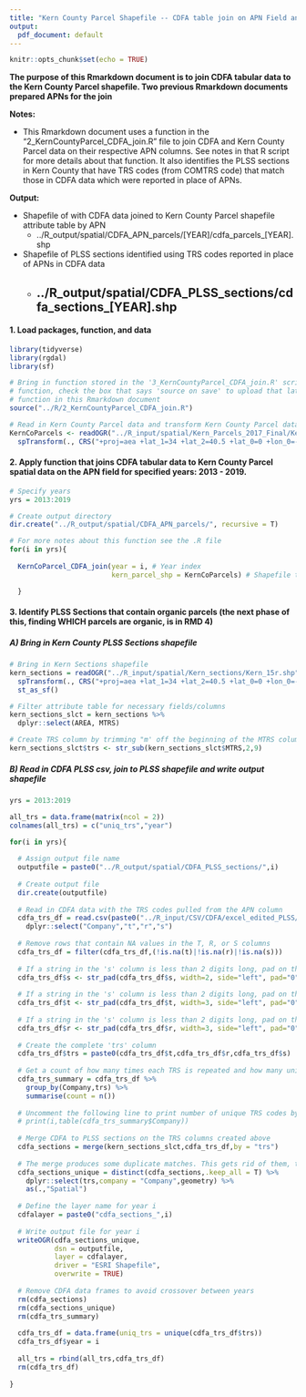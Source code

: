```yaml
---
title: "Kern County Parcel Shapefile -- CDFA table join on APN Field and CDFA TRS section ID"
output:
  pdf_document: default
---
```


```r
knitr::opts_chunk$set(echo = TRUE)
```

**The purpose of this Rmarkdown document is to join CDFA tabular data to the Kern County Parcel shapefile. Two previous Rmarkdown documents prepared APNs for the join**

**Notes:** 

* This Rmarkdown document uses a function in the "2_KernCountyParcel_CDFA_join.R" file to join CDFA and Kern County Parcel data on their respective APN columns. See notes in that R script for more details about that function. It also identifies the PLSS sections in Kern County that have TRS codes (from COMTRS code) that match those in CDFA data which were reported in place of APNs. 

**Output:**

* Shapefile of with CDFA data joined to Kern County Parcel shapefile attribute table by APN
    - ../R_output/spatial/CDFA_APN_parcels/[YEAR]/cdfa_parcels_[YEAR].shp
    
* Shapefile of PLSS sections identified using TRS codes reported in place of APNs in CDFA data
    - ../R_output/spatial/CDFA_PLSS_sections/cdfa_sections_[YEAR].shp
---

#### 1. Load packages, function, and data
```r
library(tidyverse) 
library(rgdal) 
library(sf) 

# Bring in function stored in the '3_KernCountyParcel_CDFA_join.R' script. If editing that 
# function, check the box that says 'source on save' to upload that latest version of the 
# function in this Rmarkdown document
source("../R/2_KernCountyParcel_CDFA_join.R")

# Read in Kern County Parcel data and transform Kern County Parcel data into the correct CRS for project. CA Teale Albers 2011
KernCoParcels <- readOGR("../R_input/spatial/Kern_Parcels_2017_Final/Kern_Parcels_2017_Final.shp") %>% 
  spTransform(., CRS("+proj=aea +lat_1=34 +lat_2=40.5 +lat_0=0 +lon_0=-120 +x_0=0 +y_0=-4000000 +ellps=GRS80 +datum=NAD83 +units=m +no_defs "))

```

#### 2. Apply function that joins CDFA tabular data to Kern County Parcel spatial data on the APN field for specified years: 2013 - 2019. 
```r

# Specify years 
yrs = 2013:2019

# Create output directory
dir.create("../R_output/spatial/CDFA_APN_parcels/", recursive = T)

# For more notes about this function see the .R file
for(i in yrs){
  
  KernCoParcel_CDFA_join(year = i, # Year index
                         kern_parcel_shp = KernCoParcels) # Shapefile to be used

  }
```

#### 3. Identify PLSS Sections that contain organic parcels (the next phase of this, finding WHICH parcels are organic, is in RMD 4)

##### A) Bring in Kern County PLSS Sections shapefile
```r

# Bring in Kern Sections shapefile
kern_sections = readOGR("../R_input/spatial/Kern_sections/Kern_15r.shp")%>% 
  spTransform(., CRS("+proj=aea +lat_1=34 +lat_2=40.5 +lat_0=0 +lon_0=-120 +x_0=0 +y_0=-4000000 +ellps=GRS80 +datum=NAD83 +units=m +no_defs ")) %>% 
  st_as_sf()

# Filter attribute table for necessary fields/columns
kern_sections_slct = kern_sections %>% 
  dplyr::select(AREA, MTRS)

# Create TRS column by trimming "m' off the beginning of the MTRS column values
kern_sections_slct$trs <- str_sub(kern_sections_slct$MTRS,2,9)

```

##### B) Read in CDFA PLSS csv, join to PLSS shapefile and write output shapefile
```r

yrs = 2013:2019

all_trs = data.frame(matrix(ncol = 2))
colnames(all_trs) = c("uniq_trs","year")

for(i in yrs){
  
  # Assign output file name
  outputfile = paste0("../R_output/spatial/CDFA_PLSS_sections/",i)
  
  # Create output file
  dir.create(outputfile)
  
  # Read in CDFA data with the TRS codes pulled from the APN column
  cdfa_trs_df = read.csv(paste0("../R_input/CSV/CDFA/excel_edited_PLSS/cdfa_trs_",i,".csv")) %>% 
    dplyr::select("Company","t","r","s") 
  
  # Remove rows that contain NA values in the T, R, or S columns
  cdfa_trs_df = filter(cdfa_trs_df,(!is.na(t)|!is.na(r)|!is.na(s)))
  
  # If a string in the 's' column is less than 2 digits long, pad on the left side with a 0
  cdfa_trs_df$s <- str_pad(cdfa_trs_df$s, width=2, side="left", pad="0")
   
  # If a string in the 's' column is less than 2 digits long, pad on the left side with a 0
  cdfa_trs_df$t <- str_pad(cdfa_trs_df$t, width=3, side="left", pad="0")
  
  # If a string in the 's' column is less than 2 digits long, pad on the left side with a 0
  cdfa_trs_df$r <- str_pad(cdfa_trs_df$r, width=3, side="left", pad="0")
  
  # Create the complete 'trs' column
  cdfa_trs_df$trs = paste0(cdfa_trs_df$t,cdfa_trs_df$r,cdfa_trs_df$s)
  
  # Get a count of how many times each TRS is repeated and how many unique codes there are
  cdfa_trs_summary = cdfa_trs_df %>%
    group_by(Company,trs) %>%
    summarise(count = n())
  
  # Uncomment the following line to print number of unique TRS codes by year
  # print(i,table(cdfa_trs_summary$Company))
  
  # Merge CDFA to PLSS sections on the TRS columns created above
  cdfa_sections = merge(kern_sections_slct,cdfa_trs_df,by = "trs")
  
  # The merge produces some duplicate matches. This gets rid of them, then cleans up the data.frame and turns it back into a Spatial Polygons file
  cdfa_sections_unique = distinct(cdfa_sections,.keep_all = T) %>% 
    dplyr::select(trs,company = "Company",geometry) %>% 
    as(.,"Spatial")
  
  # Define the layer name for year i
  cdfalayer = paste0("cdfa_sections_",i)
  
  # Write output file for year i
  writeOGR(cdfa_sections_unique,
           dsn = outputfile,
           layer = cdfalayer,
           driver = "ESRI Shapefile",
           overwrite = TRUE)
  
  # Remove CDFA data frames to avoid crossover between years
  rm(cdfa_sections)
  rm(cdfa_sections_unique)
  rm(cdfa_trs_summary)
  
  cdfa_trs_df = data.frame(uniq_trs = unique(cdfa_trs_df$trs))
  cdfa_trs_df$year = i
  
  all_trs = rbind(all_trs,cdfa_trs_df)
  rm(cdfa_trs_df)
  
}

```

